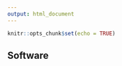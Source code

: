 ```yaml
---
output: html_document
---
```


```r
knitr::opts_chunk$set(echo = TRUE)
```

## Software